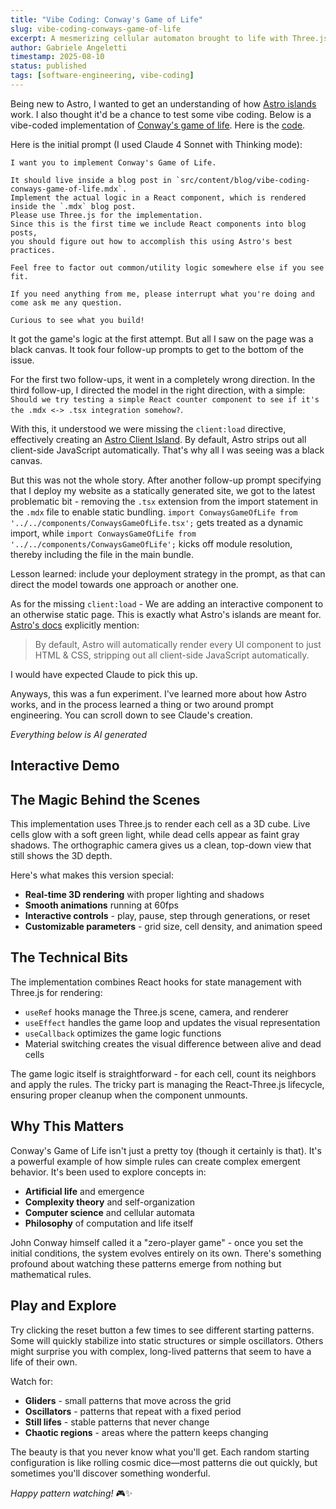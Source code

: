 ```yaml
---
title: "Vibe Coding: Conway's Game of Life"
slug: vibe-coding-conways-game-of-life
excerpt: A mesmerizing cellular automaton brought to life with Three.js - watch patterns emerge, evolve, and dance in 3D space.
author: Gabriele Angeletti
timestamp: 2025-08-10
status: published
tags: [software-engineering, vibe-coding]
---
```



Being new to Astro, I wanted to get an understanding of how [Astro islands](https://docs.astro.build/en/concepts/islands/) work. I also thought it'd be a chance to test some vibe coding. Below is a vibe-coded implementation of [Conway's game of life](https://en.wikipedia.org/wiki/Conway%27s_Game_of_Life). Here is the [code](https://github.com/gabrieleangeletti/gabrieleangeletti.com/blob/main/src/components/ConwaysGameOfLife.tsx).

Here is the initial prompt (I used Claude 4 Sonnet with Thinking mode):

```
I want you to implement Conway's Game of Life.

It should live inside a blog post in `src/content/blog/vibe-coding-conways-game-of-life.mdx`.
Implement the actual logic in a React component, which is rendered inside the `.mdx` blog post.
Please use Three.js for the implementation.
Since this is the first time we include React components into blog posts,
you should figure out how to accomplish this using Astro's best practices.

Feel free to factor out common/utility logic somewhere else if you see fit.

If you need anything from me, please interrupt what you're doing and come ask me any question.

Curious to see what you build!
```

It got the game's logic at the first attempt. But all I saw on the page was a black canvas. It took four follow-up prompts to get to the bottom of the issue.

For the first two follow-ups, it went in a completely wrong direction. In the third follow-up, I directed the model in the right direction, with a simple: `Should we try testing a simple React counter component to see if it's the .mdx <-> .tsx integration somehow?`.

With this, it understood we were missing the `client:load` directive, effectively creating an [Astro Client Island](https://docs.astro.build/en/concepts/islands/#client-islands). By default, Astro strips out all client-side JavaScript automatically. That's why all I was seeing was a black canvas.

But this was not the whole story. After another follow-up prompt specifying that I deploy my website as a statically generated site, we got to the latest problematic bit - removing the `.tsx` extension from the import statement in the `.mdx` file to enable static bundling. `import ConwaysGameOfLife from '../../components/ConwaysGameOfLife.tsx';` gets treated as a dynamic import, while `import ConwaysGameOfLife from '../../components/ConwaysGameOfLife';` kicks off module resolution, thereby including the file in the main bundle.

Lesson learned: include your deployment strategy in the prompt, as that can direct the model towards one approach or another one.

As for the missing `client:load` - We are adding an interactive component to an otherwise static page. This is exactly what Astro's islands are meant for. [Astro's docs](https://docs.astro.build/en/concepts/islands/#client-islands) explicitly mention:

> By default, Astro will automatically render every UI component to just HTML & CSS, stripping out all client-side JavaScript automatically.

I would have expected Claude to pick this up.

Anyways, this was a fun experiment. I've learned more about how Astro works, and in the process learned a thing or two around prompt engineering. You can scroll down to see Claude's creation.

_Everything below is AI generated_

## Interactive Demo

<ConwaysGameOfLife client:load />

## The Magic Behind the Scenes

This implementation uses Three.js to render each cell as a 3D cube. Live cells glow with a soft green light, while dead cells appear as faint gray shadows. The orthographic camera gives us a clean, top-down view that still shows the 3D depth.

Here's what makes this version special:

- **Real-time 3D rendering** with proper lighting and shadows
- **Smooth animations** running at 60fps
- **Interactive controls** - play, pause, step through generations, or reset
- **Customizable parameters** - grid size, cell density, and animation speed

## The Technical Bits

The implementation combines React hooks for state management with Three.js for rendering:

- `useRef` hooks manage the Three.js scene, camera, and renderer
- `useEffect` handles the game loop and updates the visual representation
- `useCallback` optimizes the game logic functions
- Material switching creates the visual difference between alive and dead cells

The game logic itself is straightforward - for each cell, count its neighbors and apply the rules. The tricky part is managing the React-Three.js lifecycle, ensuring proper cleanup when the component unmounts.

## Why This Matters

Conway's Game of Life isn't just a pretty toy (though it certainly is that). It's a powerful example of how simple rules can create complex emergent behavior. It's been used to explore concepts in:

- **Artificial life** and emergence
- **Complexity theory** and self-organization
- **Computer science** and cellular automata
- **Philosophy** of computation and life itself

John Conway himself called it a "zero-player game" - once you set the initial conditions, the system evolves entirely on its own. There's something profound about watching these patterns emerge from nothing but mathematical rules.

## Play and Explore

Try clicking the reset button a few times to see different starting patterns. Some will quickly stabilize into static structures or simple oscillators. Others might surprise you with complex, long-lived patterns that seem to have a life of their own.

Watch for:

- **Gliders** - small patterns that move across the grid
- **Oscillators** - patterns that repeat with a fixed period
- **Still lifes** - stable patterns that never change
- **Chaotic regions** - areas where the pattern keeps changing

The beauty is that you never know what you'll get. Each random starting configuration is like rolling cosmic dice—most patterns die out quickly, but sometimes you'll discover something wonderful.

_Happy pattern watching!_ 🎮✨
